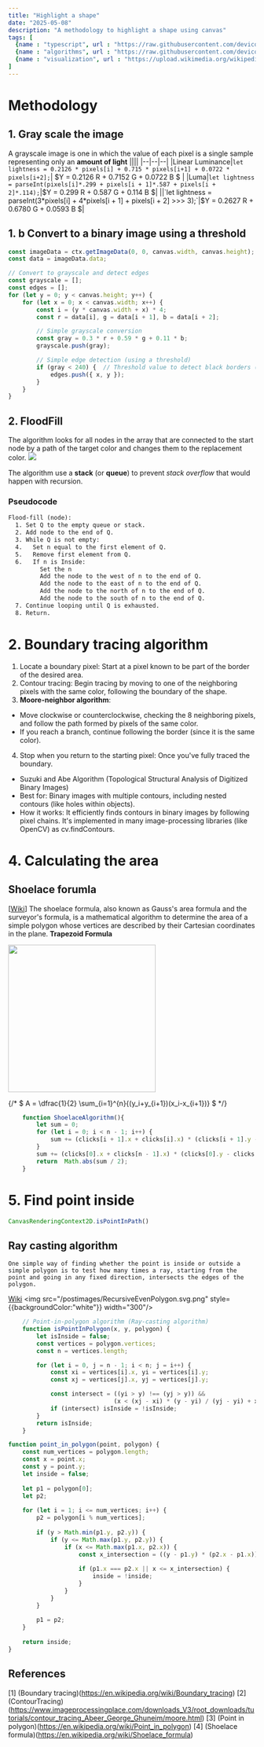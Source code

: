 ```yaml
---
title: "Highlight a shape"
date: "2025-05-08"
description: "A methodology to highlight a shape using canvas"
tags: [
  {name : "typescript", url : "https://raw.githubusercontent.com/devicons/devicon/master/icons/postgresql/postgresql-original-wordmark.svg"},
  {name : "algorithms", url : "https://raw.githubusercontent.com/devicons/devicon/master/icons/react/react-original-wordmark.svg"},
  {name : "visualization", url : "https://upload.wikimedia.org/wikipedia/commons/c/c3/Python-logo-notext.svg"}
]
---
```


# Methodology
## 1. Gray scale the image
A grayscale image is one in which the value of each pixel is a single sample representing only an **amount of light**
||||
|--|--|--|
|Linear Luminance|`let lightness = 0.2126 * pixels[i] + 0.715 * pixels[i+1] + 0.0722 * pixels[i+2];`| $Y = 0.2126 R + 0.7152 G + 0.0722 B $ |
|Luma|`let lightness = parseInt(pixels[i]*.299 + pixels[i + 1]*.587 + pixels[i + 2]*.114);`|$Y = 0.299 R + 0.587 G + 0.114 B $|
||`let lightness = parseInt(3*pixels[i] + 4*pixels[i + 1] + pixels[i + 2] >>> 3);`|$Y = 0.2627 R + 0.6780 G + 0.0593 B $|

## 1. b Convert to a binary image using a threshold
```js
const imageData = ctx.getImageData(0, 0, canvas.width, canvas.height);
const data = imageData.data;

// Convert to grayscale and detect edges
const grayscale = [];
const edges = [];
for (let y = 0; y < canvas.height; y++) {
    for (let x = 0; x < canvas.width; x++) {
        const i = (y * canvas.width + x) * 4;
        const r = data[i], g = data[i + 1], b = data[i + 2];

        // Simple grayscale conversion
        const gray = 0.3 * r + 0.59 * g + 0.11 * b;
        grayscale.push(gray);

        // Simple edge detection (using a threshold)
        if (gray < 240) {  // Threshold value to detect black borders (128 Default)
            edges.push({ x, y });
        }
    }
}
```
## 2. FloodFill
The algorithm looks for all nodes in the array that are connected to the start node by a path of the target color and changes them to the replacement color.
<img src="/postimages/Recursive_Flood_Fill_4_(aka).gif"/>

The algorithm use a  **stack** (or **queue**) to prevent *stack overflow* that would happen with recursion.
### Pseudocode
```txt
Flood-fill (node):
  1. Set Q to the empty queue or stack.
  2. Add node to the end of Q.
  3. While Q is not empty:
  4.   Set n equal to the first element of Q.
  5.   Remove first element from Q.
  6.   If n is Inside:
         Set the n
         Add the node to the west of n to the end of Q.
         Add the node to the east of n to the end of Q.
         Add the node to the north of n to the end of Q.
         Add the node to the south of n to the end of Q.
  7. Continue looping until Q is exhausted.
  8. Return.
  ```
# 2. Boundary tracing algorithm
1. Locate a boundary pixel: Start at a pixel known to be part of the border of the desired area.
2. Contour tracing: Begin tracing by moving to one of the neighboring pixels with the same color, following the boundary of the shape.
3. **Moore-neighbor algorithm**:
- Move clockwise or counterclockwise, checking the 8 neighboring pixels, and follow the path formed by pixels of the same color.
- If you reach a branch, continue following the border (since it is the same color).
4. Stop when you return to the starting pixel: Once you've fully traced the boundary.

- Suzuki and Abe Algorithm (Topological Structural Analysis of Digitized Binary Images)
- Best for: Binary images with multiple contours, including nested contours (like holes within objects).
- How it works: It efficiently finds contours in binary images by following pixel chains. It's implemented in many image-processing libraries (like OpenCV) as cv.findContours.

# 4. Calculating the area
## Shoelace forumla

[[Wiki](https://en.wikipedia.org/wiki/Shoelace_formula)] The shoelace formula, also known as Gauss's area formula and the surveyor's formula, is a mathematical algorithm to determine the area of a simple polygon whose vertices are described by their Cartesian coordinates in the plane.
**Trapezoid Formula**


<div style={{display:"flex", gap:"3rem"}}>
<img src="/postimages/Trapez-formel-prinz.svg.png" style={{backgroundColor:"white"}} width="300"/>
<div>

{/* $ A = \dfrac{1}{2} \sum_{i=1}^{n}{(y_i+y_{i+1})(x_i-x_{i+1})} $ */}


```js
    function ShoelaceAlgorithm(){
        let sum = 0;
        for (let i = 0; i < n - 1; i++) {
            sum += (clicks[i + 1].x + clicks[i].x) * (clicks[i + 1].y - clicks[i].y)
        }
        sum += (clicks[0].x + clicks[n - 1].x) * (clicks[0].y - clicks[n - 1].y)
        return  Math.abs(sum / 2);
    }
```
</div></div>

# 5. Find point inside
```js 
CanvasRenderingContext2D.isPointInPath()
```
## Ray casting algorithm
    One simple way of finding whether the point is inside or outside a simple polygon is to test how many times a ray, starting from the point and going in any fixed direction, intersects the edges of the polygon. 
[Wiki](https://en.wikipedia.org/wiki/Point_in_polygon)
<img src="/postimages/RecursiveEvenPolygon.svg.png" style={{backgroundColor:"white"}} width="300"/>
```js
    // Point-in-polygon algorithm (Ray-casting algorithm)
    function isPointInPolygon(x, y, polygon) {
        let isInside = false;
        const vertices = polygon.vertices;
        const n = vertices.length;

        for (let i = 0, j = n - 1; i < n; j = i++) {
            const xi = vertices[i].x, yi = vertices[i].y;
            const xj = vertices[j].x, yj = vertices[j].y;

            const intersect = ((yi > y) !== (yj > y)) &&
                              (x < (xj - xi) * (y - yi) / (yj - yi) + xi);
            if (intersect) isInside = !isInside;
        }
        return isInside;
    }
```
```js
function point_in_polygon(point, polygon) {
    const num_vertices = polygon.length;
    const x = point.x;
    const y = point.y;
    let inside = false;
 
    let p1 = polygon[0];
    let p2;
 
    for (let i = 1; i <= num_vertices; i++) {
        p2 = polygon[i % num_vertices];
 
        if (y > Math.min(p1.y, p2.y)) {
            if (y <= Math.max(p1.y, p2.y)) {
                if (x <= Math.max(p1.x, p2.x)) {
                    const x_intersection = ((y - p1.y) * (p2.x - p1.x)) / (p2.y - p1.y) + p1.x;
 
                    if (p1.x === p2.x || x <= x_intersection) {
                        inside = !inside;
                    }
                }
            }
        }
 
        p1 = p2;
    }
 
    return inside;
}
```

## References

<a id="1">[1]</a> (Boundary tracing)(https://en.wikipedia.org/wiki/Boundary_tracing)
<a id="1">[2]</a> (ContourTracing)(https://www.imageprocessingplace.com/downloads_V3/root_downloads/tutorials/contour_tracing_Abeer_George_Ghuneim/moore.html)
<a id="1">[3]</a> (Point in polygon)(https://en.wikipedia.org/wiki/Point_in_polygon)
<a id="1">[4]</a> (Shoelace formula)(https://en.wikipedia.org/wiki/Shoelace_formula)

